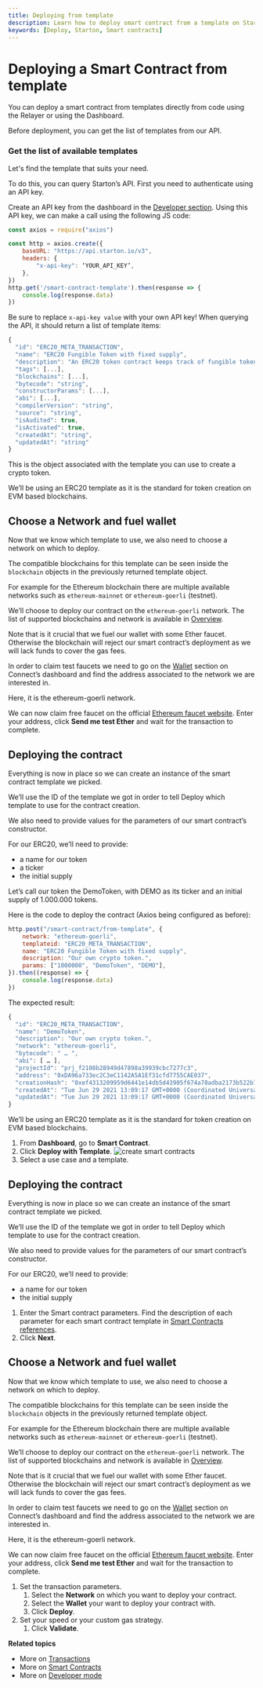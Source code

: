 ```yaml
---
title: Deploying from template
description: Learn how to deploy smart contract from a template on Starton.
keywords: [Deploy, Starton, Smart contracts]
---
```



# Deploying a Smart Contract from template

You can deploy a smart contract from templates directly from code using the Relayer or using the Dashboard.

<Tabs>
<TabItem value="code" label="From Code">

Before deployment, you can get the list of templates from our API.

### Get the list of available templates

Let's find the template that suits your need.

To do this, you can query Starton’s API. First you need to authenticate using an API key.

Create an API key from the dashboard in the [Developer section](/Developer/API.md).
Using this API key, we can make a call using the following JS code:

```jsx
const axios = require("axios")

const http = axios.create({
    baseURL: "https://api.starton.io/v3",
    headers: {
        "x-api-key": ‘YOUR_API_KEY’,
    },
})
http.get('/smart-contract-template').then(response => {
    console.log(response.data)
})
```

Be sure to replace `x-api-key value` with your own API key!
When querying the API, it should return a list of template items:

```jsx
{
  "id": "ERC20_META_TRANSACTION",
  "name": "ERC20 Fungible Token with fixed supply",
  "description": "An ERC20 token contract keeps track of fungible tokens: any one token is exactly equal to any other token",
  "tags": [...],
  "blockchains": [...],
  "bytecode": "string",
  "constructorParams": [...],
  "abi": [...],
  "compilerVersion": "string",
  "source": "string",
  "isAudited": true,
  "isActivated": true,
  "createdAt": "string",
  "updatedAt": "string"
}
```

This is the object associated with the template you can use to create a crypto token.

We’ll be using an ERC20 template as it is the standard for token creation on EVM based blockchains.

## Choose a Network and fuel wallet

Now that we know which template to use, we also need to choose a network on which to deploy.

The compatible blockchains for this template can be seen inside the `blockchain` objects in the previously returned template object.

For example for the Ethereum blockchain there are multiple available networks such as `ethereum-mainnet` or `ethereum-goerli` (testnet).

We’ll choose to deploy our contract on the `ethereum-goerli` network. The list of supported blockchains and network is available in [Overview](/overview.mdx).

Note that is it crucial that we fuel our wallet with some Ether faucet. Otherwise the blockchain will reject our smart contract’s deployment as we will lack funds to cover the gas fees.

In order to claim test faucets we need to go on the [Wallet](/Wallet/understanding-key-management-systems.md) section on Connect’s dashboard and find the address associated to the network we are interested in.

Here, it is the ethereum-goerli network.

We can now claim free faucet on the official [Ethereum faucet website](https://faucet.dimensions.network/).
Enter your address, click **Send me test Ether** and wait for the transaction to complete.

## Deploying the contract

Everything is now in place so we can create an instance of the smart contract template we picked.

We’ll use the ID of the template we got in order to tell Deploy which template to use for the contract creation.

We also need to provide values for the parameters of our smart contract’s constructor.

For our ERC20, we’ll need to provide:

-   a name for our token
-   a ticker
-   the initial supply

Let’s call our token the DemoToken, with DEMO as its ticker and an initial supply of 1.000.000 tokens.

Here is the code to deploy the contract (Axios being configured as before):

```jsx
http.post("/smart-contract/from-template", {
	network: "ethereum-goerli",
	templateid: "ERC20_META_TRANSACTION",
	name: "ERC20 Fungible Token with fixed supply",
	description: "Our own crypto token.",
	params: ["1000000", "DemoToken", "DEMO"],
}).then((response) => {
	console.log(response.data)
})
```

The expected result:

```jsx
{
  "id": "ERC20_META_TRANSACTION",
  "name": "DemoToken",
  "description": "Our own crypto token.",
  "network": "ethereum-goerli",
  "bytecode": " … ",
  "abi": [ … ],
  "projectId": "prj_f2108b28949d47898a39939cbc7277c3",
  "address": "0xDA96a733ec2C3eC1142A5A1Ef31cfd7755CAE037",
  "creationHash": "0xef4313209959d6441e14db5d43905f674a78adba2173b522b7fe37311e135c05",
  "createdAt": "Tue Jun 29 2021 13:09:17 GMT+0000 (Coordinated Universal Time)",
  "updatedAt": "Tue Jun 29 2021 13:09:17 GMT+0000 (Coordinated Universal Time)"
}
```

</TabItem>
<TabItem value="dashboard" label="From Dashboard">

We’ll be using an ERC20 template as it is the standard for token creation on EVM based blockchains.

1. From **Dashboard**, go to **Smart Contract**.
1. Click **Deploy with Template**.
   ![create smart contracts](src/uc-template.png)
1. Select a use case and a template.

## Deploying the contract

Everything is now in place so we can create an instance of the smart contract template we picked.

We’ll use the ID of the template we got in order to tell Deploy which template to use for the contract creation.

We also need to provide values for the parameters of our smart contract’s constructor.

For our ERC20, we’ll need to provide:

-   a name for our token
-   the initial supply

1. Enter the Smart contract parameters.
   Find the description of each parameter for each smart contract template in [Smart Contracts references](/Smart-contract/parameters-and-functions.mdx).
1. Click **Next**.

## Choose a Network and fuel wallet

Now that we know which template to use, we also need to choose a network on which to deploy.

The compatible blockchains for this template can be seen inside the `blockchain` objects in the previously returned template object.

For example for the Ethereum blockchain there are multiple available networks such as `ethereum-mainnet` or `ethereum-goerli` (testnet).

We’ll choose to deploy our contract on the `ethereum-goerli` network. The list of supported blockchains and network is available in [Overview](/overview.mdx).

Note that is it crucial that we fuel our wallet with some Ether faucet. Otherwise the blockchain will reject our smart contract’s deployment as we will lack funds to cover the gas fees.

In order to claim test faucets we need to go on the [Wallet](/Wallet/understanding-key-management-systems.md) section on Connect’s dashboard and find the address associated to the network we are interested in.

Here, it is the ethereum-goerli network.

We can now claim free faucet on the official [Ethereum faucet website](https://faucet.dimensions.network/).
Enter your address, click **Send me test Ether** and wait for the transaction to complete.

1. Set the transaction parameters.
    1. Select the **Network** on which you want to deploy your contract.
    1. Select the **Wallet** your want to deploy your contract with.
    1. Click **Deploy**.
1. Set your speed or your custom gas strategy.
    1. Click **Validate**.

</TabItem>
</Tabs>

**Related topics**

-   More on [Transactions](/Transactions/creating-a-transaction.mdx)
-   More on [Smart Contracts](/Smart-contract/understanding-smart-contracts.md)
-   More on [Developer mode](/Developer/Discovering-coding-interface.md)
